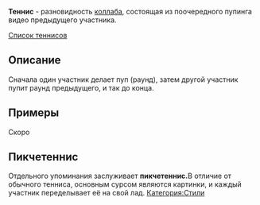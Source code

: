 '''Теннис''' - разновидность [[Коллаб|коллаба]], состоящая из поочередного пупинга видео предыдущего участника.  

[[:Категория:Теннисы|Список теннисов]]  
==Описание==
Сначала один участник делает пуп (раунд), затем другой участник пупит раунд предыдущего, и так до конца. 
==Примеры==
Скоро
==Пикчетеннис==
Отдельного упоминания заслуживает '''пикчетеннис. '''В отличие от обычного тенниса, основным сурсом являются картинки, и каждый участник переделывает её на свой лад.
[[Категория:Стили]]